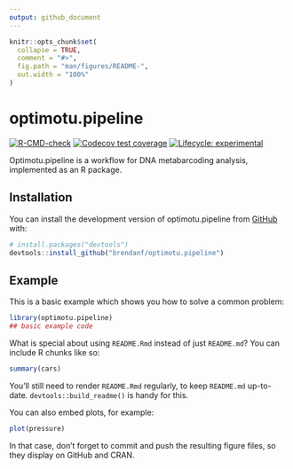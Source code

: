 ```yaml
---
output: github_document
---
```


<!-- README.md is generated from README.Rmd. Please edit that file -->

```r
knitr::opts_chunk$set(
  collapse = TRUE,
  comment = "#>",
  fig.path = "man/figures/README-",
  out.width = "100%"
)
```

# optimotu.pipeline

<!-- badges: start -->
  [![R-CMD-check](https://github.com/brendanf/optimotu.pipeline/actions/workflows/R-CMD-check.yaml/badge.svg)](https://github.com/brendanf/optimotu.pipeline/actions/workflows/R-CMD-check.yaml)
[![Codecov test coverage](https://codecov.io/gh/brendanf/optimotu.pipeline/branch/main/graph/badge.svg)](https://app.codecov.io/gh/brendanf/optimotu.pipeline?branch=main)
[![Lifecycle: experimental](https://img.shields.io/badge/lifecycle-experimental-orange.svg)](https://lifecycle.r-lib.org/articles/stages.html#experimental)
<!-- badges: end -->

Optimotu.pipeline is a workflow for DNA metabarcoding analysis, implemented as an R package.

## Installation

You can install the development version of optimotu.pipeline from [GitHub](https://github.com/) with:

``` r
# install.packages("devtools")
devtools::install_github("brendanf/optimotu.pipeline")
```

## Example

This is a basic example which shows you how to solve a common problem:

```r
library(optimotu.pipeline)
## basic example code
```

What is special about using `README.Rmd` instead of just `README.md`? You can include R chunks like so:

```r
summary(cars)
```

You'll still need to render `README.Rmd` regularly, to keep `README.md` up-to-date. `devtools::build_readme()` is handy for this.

You can also embed plots, for example:

```r
plot(pressure)
```

In that case, don't forget to commit and push the resulting figure files, so they display on GitHub and CRAN.
